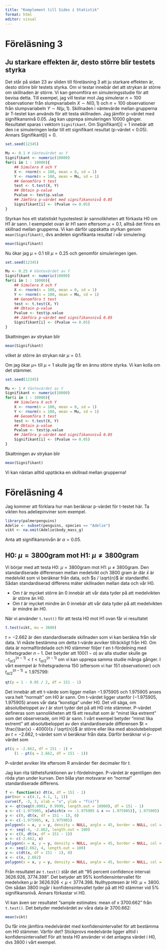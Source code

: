 ```yaml
---
title: "Komplement till Sides i Statistik"
format: html
editor: visual
---
```


# Föreläsning 3
## Ju starkare effekten är, desto större blir testets styrka
Det står på sidan 23 av sliden till föreläsning 3 att ju starkare effekten är, desto större blir testets styrka. Om vi testar \begin{eqnarray*}
\text{H0: det finns ingen skillnad}
\end{eqnarray*} 
innebär det att strykan är större om skillnaden är större. Vi kan genomföra en simuleringsstudie för att bevisa detta. Till exempel, jag vill testar 
\begin{eqnarray*}
\text{H0: det finns ingen skillnad mellan väntevärdena av två oberoende grupper}
\end{eqnarray*}
mot
\begin{eqnarray*}
\text{H1: det finns en skillnad mellan väntevärdena.}
\end{eqnarray*}
Jag simulerar $n=100$ observationer från slumpvariabeln $X \sim N(0, 1)$ och $n=100$ observationer från slumpvariabeln $Y \sim N(\mu, 1)$. Skillnaden i väntevärde mellan grupperna är
\begin{eqnarray*}
\text{E}(X) - \text{E}(Y) & = & -\mu.
\end{eqnarray*}
T-testet kan används för att testa skillnaden. Jag jämför p-värdet med signifikansnivå 0.05. Jag kan upprepa simuleringen $10 000$ gånger. Resultatet sparas i vektorn `Signifikant`. Om $\text{Signifikant[i]}=1$ innebär att den i:e simuleringen ledar till ett signifikant resultat (p-värdet < 0.05). Annars $\text{Signifikant[i]}=0$.
```r
set.seed(12345)
```

```r
Mu <- 0.1 # Väntevärdet av Y
Signifikant <- numeric(10000)
for(i in 1 : 10000){
    ## Simulera X och Y
    X <- rnorm(n = 100, mean = 0, sd = 1)
    Y <- rnorm(n = 100, mean = Mu, sd = 1)
    ## Genomföra t test 
    test <- t.test(X, Y)
    ## Obtain p-value
    Pvalue <- test$p.value
    ## Jämföra p-värdet med signifikansnivå 0.05
    Signifikant[i] <- (Pvalue <= 0.05)
}
```

Styrkan hos ett statistiskt hypotestest är sannolikheten att förkasta
H0 om H1 är sann. I exempelet ovan är H1 sann eftersom $\mu = 0.1$, alltså det finns en skillnad mellan grupperna. Vi kan därför uppskatta styrkan genom `mean(Signifikant)`, dvs andelen signifikanta resultat i vår simulering:
```r
mean(Signifikant)
```

Nu ökar jag $\mu=0.1$ till $\mu=0.25$ och genomför simuleringen igen.
```r
set.seed(12345)
```

```r
Mu <- 0.25 # Väntevärdet av Y
Signifikant <- numeric(10000)
for(i in 1 : 10000){
    ## Simulera X och Y
    X <- rnorm(n = 100, mean = 0, sd = 1)
    Y <- rnorm(n = 100, mean = Mu, sd = 1)
    ## Genomföra t test 
    test <- t.test(X, Y)
    ## Obtain p-value
    Pvalue <- test$p.value
    ## Jämföra p-värdet med signifikansnivå 0.05
    Signifikant[i] <- (Pvalue <= 0.05)
}
```
Skattningen av strykan blir
```r
mean(Signifikant)
```
vilket är större än strykan när $\mu = 0.1$.

Om jag ökar $\mu=$ till $\mu=1$ skulle jag får en ännu större styrka. Vi kan kolla om det stämmer.
```r
set.seed(12345)
```

```r
Mu <- 1 # Väntevärdet av Y
Signifikant <- numeric(10000)
for(i in 1 : 10000){
    ## Simulera X och Y
    X <- rnorm(n = 100, mean = 0, sd = 1)
    Y <- rnorm(n = 100, mean = Mu, sd = 1)
    ## Genomföra t test 
    test <- t.test(X, Y)
    ## Obtain p-value
    Pvalue <- test$p.value
    ## Jämföra p-värdet med signifikansnivå 0.05
    Signifikant[i] <- (Pvalue <= 0.05)
}
```
Skattningen av strykan blir
```r
mean(Signifikant)
```
Vi kan nästan alltid upptäcka en skillnad mellan grupperna!

# Föreläsning 4
Jag kommer att förklara hur man beräknar p-värdet för t-testet här. Ta vikten hos adeliepinviner som exempel. 
```r
library(palmerpenguins)
Adelie <- subset(penguins, species == "Adelie")
vikt <- na.omit(Adelie$body_mass_g)
```
Anta att signifikansnivån är $\alpha = 0.05$. 

## H0: $\mu = 3800 \text{gram}$ mot H1: $\mu \neq 3800 \text{gram}$
Vi börjar med att testa H0: $\mu = 3800 \text{gram}$ mot H1: $\mu \neq 3800 \text{gram}$. Den standardiserade differensen mellan medelvikt och 3800 gram är 
\begin{eqnarray}
t & = & \frac{\bar{x} - 3800}{s / \sqrt{n}},
\end{eqnarray}
där $\bar{x}$ är medelvikt som vi beräknar från data, och $s / \sqrt{n}$ är standardfel. Sådan standardiserad differens mäter skillnaden mellan data och vår H0. 

- Om $t$ är mycket större än 0 innebär att vår data tyder på att medelvikten är större än H0.
- Om $t$ är mycket mindre än 0 innebär att vår data tyder på att medelvikten är mindre än H0.

När vi använder `t.test()` för att testa H0 mot H1 ovan får vi resultatet
```r
t.test(vikt, mu = 3800)
```

$t = -2.662$ är den standardiserade skillnaden som vi kan beräkna från vår data. Vi måste bestämma om detta t-värde avviker tillräckligt från H0. Om data är normalfördelade och H0 stämmer följer $t$ en t-fördelning med frihetsgrader $n - 1$. Det betyder att $100(1 - \alpha)%$ av alla studier skulle ge $-t_{\alpha/2}^{(n-1)} < t < t_{\alpha/2}^{(n-1)}$ om vi kan upprepa samma studie många gånger. I vårt exempel är frihetsgraderna 150 (eftersom vi har $151$ observationer) och $t_{\alpha/2}^{(n-1)} = 1.975799$:
```r
qt(p = 1 - 0.05 / 2, df = 151 - 1)
```
Det innebär att ett t-värde som ligger mellan $-1.975905$ och $1.975905$ anses vara helt "normalt" om H0 är sann. Om t-värdet ligger utanför $(-1.975905, 1.975905)$ anses vår data "konstiga" under H0. Det vill säga, om absolutbeloppet av $t$ är stort tyder det på att H0 inte stämmer. P-värdet defineras som sannolikheten att få ett resultat som är "minst lika extremt" som det observerade, om H0 är sann. I vårt exempel betyder "minst lika extremt" att absolutbeloppet av den standardiserade differensen $t = \frac{\bar{x} - 4000}{s / \sqrt{n}}$ är större eller lika med absolutebeloppet av $t = -2.662$, t-värdet som vi beräknar från data. Därför beräknar vi p-värdet som
\begin{eqnarray}
P\left( \left| \frac{\bar{x} - 4000}{s / \sqrt{n}} \right| \geq \left| -2.662 \right| \right) & = & P\left( \frac{\bar{x} - 4000}{s / \sqrt{n}} \leq -2.662 \right) + P\left( \frac{\bar{x} - 4000}{s / \sqrt{n}} \geq 2.662 \right)
\end{eqnarray}
```r
pt(q = -2.662, df = 151 - 1) + 
    (1 - pt(q = 2.662, df = 151 - 1))
```
P-värdet avviker lite eftersom R använder fler decimaler för $t$.

Jag kan rita täthetsfunktionen av t-fördelningen. P-värdet är egentligen den röda ytan under kurvan. Den blåa ytan motsvarar en "normal" standardiserade differens.
```r
f <- function(x) dt(x, df = 151 - 1)
par(mar = c(4.1, 4.1, 1, 1))
curve(f, -3, 3, xlab = "x", ylab = "f(x)") 
x <- qt(seq(0.0001, 0.9999, length.out = 10000), df = 151 - 1) 
x <- c(-1.975905, x[which(x >= -1.975905 & x <= 1.975905)], 1.975905)
y <- c(0, dt(x, df = 151 - 1), 0) 
x <- c(-1.975905, x, 1.975905)
polygon(x = x, y = y, density = NULL, angle = 45, border = NULL, col = "lightblue") 
x <- seq(-4, -2.662, length.out = 100)
y <- c(0, dt(x, df = 151 - 1)) 
x <- c(-2.662, x)
polygon(x = x, y = y, density = NULL, angle = 45, border = NULL, col = "red") 
x <- seq(2.662, 4, length.out = 100)
y <- c(dt(x, df = 151 - 1), 0) 
x <- c(x, 2.662)
polygon(x = x, y = y, density = NULL, angle = 45, border = NULL, col = "red") 
```

Från resultatet av `t.test()` står det att "95 percent confidence interval: 3626.926, 3774.398". Det betyder att $95\%$ konfidensintervallet för medelviken $\mu$ är $3626.926 < \mu < 3774.398$. Nullhypotesen är H0: $\mu = 3800$. Om sådan $3800$ ingår i konfidensintevallet tyder på att H0 stämmer vid 5% signifikansnivå. Annars förkastar vi H0. 

Vi kan även ser resultatet "sample estimates: mean of x 3700.662" från `t.test()`. Det betyder medelvärdet av våra data är 3700.662: 
```r
mean(vikt)
```
Du får inte jämföra medelvärdet med konfidensintervallet för att bestämma om H0 stämmer. Värför det? Stickprovs medelvärde ligger alltid i konfidensintervallet! För att testa H0 använder vi det antagna värdet i H0, dvs 3800 i vårt exempel. 
